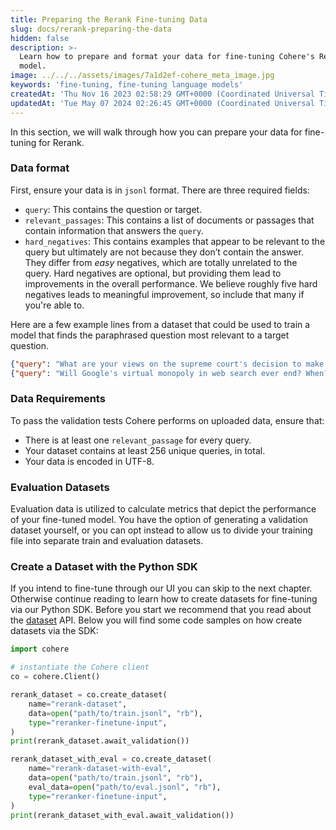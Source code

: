 ```yaml
---
title: Preparing the Rerank Fine-tuning Data
slug: docs/rerank-preparing-the-data
hidden: false
description: >-
  Learn how to prepare and format your data for fine-tuning Cohere's Rerank
  model.
image: ../../../assets/images/7a1d2ef-cohere_meta_image.jpg
keywords: 'fine-tuning, fine-tuning language models'
createdAt: 'Thu Nov 16 2023 02:58:29 GMT+0000 (Coordinated Universal Time)'
updatedAt: 'Tue May 07 2024 02:26:45 GMT+0000 (Coordinated Universal Time)'
---
```

In this section, we will walk through how you can prepare your data for fine-tuning for Rerank.

### Data format

First, ensure your data is in `jsonl` format. There are three required fields: 

- `query`: This contains the question or target.
- `relevant_passages`: This contains a list of documents or passages that contain information that answers the `query`.
- `hard_negatives`: This contains examples that appear to be relevant to the query but ultimately are not because they don’t contain the answer. They differ from _easy_ negatives, which are totally unrelated to the query. Hard negatives are optional, but providing them lead to improvements in the overall performance. We believe roughly five hard negatives leads to meaningful improvement, so include that many if you're able to.

Here are a few example lines from a dataset that could be used to train a model that finds the paraphrased question most relevant to a target question.

```json JSON
{"query": "What are your views on the supreme court's decision to make playing national anthem mandatory in cinema halls?", "relevant_passages": ["What are your views on Supreme Court decision of must National Anthem before movies?"], "hard_negatives": ["Is the decision of SC justified by not allowing national anthem inside courts but making it compulsory at cinema halls?", "Why has the supreme court of India ordered that cinemas play the national anthem before the screening of all movies? Is it justified?", "Is it a good decision by SC to play National Anthem in the theater before screening movie?", "Why is the national anthem being played in theaters?", "What does Balaji Vishwanathan think about the compulsory national anthem rule?"]}
{"query": "Will Google's virtual monopoly in web search ever end? When?", "relevant_passages": ["Is Google's search monopoly capable of being disrupted?"], "hard_negatives": ["Who is capable of ending Google's monopoly in search?", "What is the future of Google?", "When will the Facebook era end?", "When will Facebook stop being the most popular?", "What happened to Google Search?"]}
```

### Data Requirements

To pass the validation tests Cohere performs on uploaded data, ensure that: 

- There is at least one `relevant_passage` for every query.
- Your dataset contains at least 256 unique queries, in total.
- Your data is encoded in UTF-8.

### Evaluation Datasets

Evaluation data is utilized to calculate metrics that depict the performance of your fine-tuned model. You have the option of generating a validation dataset yourself, or you can opt instead to allow us to divide your training file into separate train and evaluation datasets.

### Create a Dataset with the Python SDK

If you intend to fine-tune through our UI you can skip to the next chapter. Otherwise continue reading to learn how to create datasets for fine-tuning via our Python SDK. Before you start we recommend that you read about the [dataset](/docs/datasets) API. Below you will find some code samples on how create datasets via the SDK:

```python PYTHON
import cohere

# instantiate the Cohere client
co = cohere.Client()

rerank_dataset = co.create_dataset(
    name="rerank-dataset",
    data=open("path/to/train.jsonl", "rb"),
    type="reranker-finetune-input",
)
print(rerank_dataset.await_validation())

rerank_dataset_with_eval = co.create_dataset(
    name="rerank-dataset-with-eval",
    data=open("path/to/train.jsonl", "rb"),
    eval_data=open("path/to/eval.jsonl", "rb"),
    type="reranker-finetune-input",
)
print(rerank_dataset_with_eval.await_validation())
```
